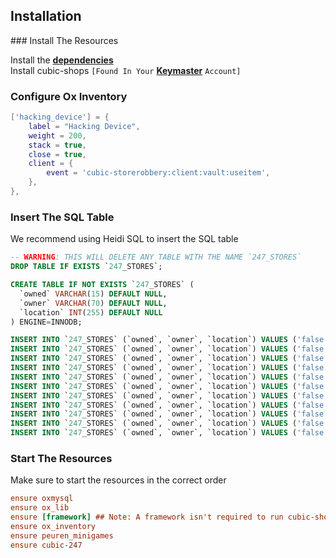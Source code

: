 ## Installation


<Steps>
### Install The Resources
 
Install the [**dependencies**](../shops#dependencies) <br/>
Install cubic-shops `[Found In Your` [**Keymaster**](https://keymaster.fivem.net) `Account]`

### Configure Ox Inventory

<FileTree>
  <FileTree.Folder name="ox_inventory" defaultOpen>
    <FileTree.Folder name="data" defaultOpen>
      <FileTree.File name="items.lua" />
    </FileTree.Folder>
  </FileTree.Folder>
</FileTree>

```lua filename="items.lua" copy showLineNumbers
['hacking_device'] = { 
	label = "Hacking Device",
	weight = 200,
	stack = true,
	close = true,
	client = {
		event = 'cubic-storerobbery:client:vault:useitem',
	},
},
```

### Insert The SQL Table

We recommend using Heidi SQL to insert the SQL table

<FileTree>
  <FileTree.Folder name="cubic-shops" defaultOpen>
    <FileTree.Folder name="cfg" defaultOpen>
      <FileTree.File name="sql.sql" />
    </FileTree.Folder>
  </FileTree.Folder>
</FileTree>

```sql filename="sql.sql" copy showLineNumbers
-- WARNING: THIS WILL DELETE ANY TABLE WITH THE NAME `247_STORES`
DROP TABLE IF EXISTS `247_STORES`;

CREATE TABLE IF NOT EXISTS `247_STORES` (
  `owned` VARCHAR(15) DEFAULT NULL,
  `owner` VARCHAR(70) DEFAULT NULL,
  `location` INT(255) DEFAULT NULL
) ENGINE=INNODB;

INSERT INTO `247_STORES` (`owned`, `owner`, `location`) VALUES ('false', NULL, '1');
INSERT INTO `247_STORES` (`owned`, `owner`, `location`) VALUES ('false', NULL, '2');
INSERT INTO `247_STORES` (`owned`, `owner`, `location`) VALUES ('false', NULL, '3');
INSERT INTO `247_STORES` (`owned`, `owner`, `location`) VALUES ('false', NULL, '4');
INSERT INTO `247_STORES` (`owned`, `owner`, `location`) VALUES ('false', NULL, '5');
INSERT INTO `247_STORES` (`owned`, `owner`, `location`) VALUES ('false', NULL, '6');
INSERT INTO `247_STORES` (`owned`, `owner`, `location`) VALUES ('false', NULL, '7');
INSERT INTO `247_STORES` (`owned`, `owner`, `location`) VALUES ('false', NULL, '8');
INSERT INTO `247_STORES` (`owned`, `owner`, `location`) VALUES ('false', NULL, '9');
INSERT INTO `247_STORES` (`owned`, `owner`, `location`) VALUES ('false', NULL, '10');
INSERT INTO `247_STORES` (`owned`, `owner`, `location`) VALUES ('false', NULL, '11'); -- Optional, gabz 24/7 next to Otto's
```

### Start The Resources

Make sure to start the resources in the correct order

```ini filename="server.cfg" copy showLineNumbers
ensure oxmysql
ensure ox_lib
ensure [framework] ## Note: A framework isn't required to run cubic-shops
ensure ox_inventory
ensure peuren_minigames
ensure cubic-247
```
</Steps>